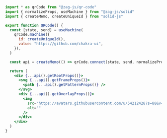 ```jsx
import * as qrCode from "@zag-js/qr-code"
import { normalizeProps, useMachine } from "@zag-js/solid"
import { createMemo, createUniqueId } from "solid-js"

export function QRCode() {
  const [state, send] = useMachine(
    qrCode.machine({
      id: createUniqueId(),
      value: "https://github.com/chakra-ui",
    }),
  )

  const api = createMemo(() => qrCode.connect(state, send, normalizeProps))

  return (
    <div {...api().getRootProps()}>
      <svg {...api().getFrameProps()}>
        <path {...api().getPatternProps()} />
      </svg>
      <div {...api().getOverlayProps()}>
        <img
          src="https://avatars.githubusercontent.com/u/54212428?s=88&v=4"
          alt=""
        />
      </div>
    </div>
  )
}
```
